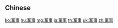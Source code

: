 {{also|軍事}}
==Chinese==
{{zh-see|軍事}}

[[ko:军事]]
[[hu:军事]]
[[mg:军事]]
[[ja:军事]]
[[th:军事]]
[[uk:军事]]
[[zh:军事]]